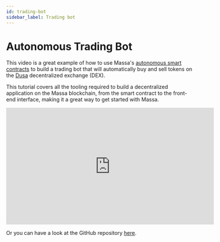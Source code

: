```yaml
---
id: trading-bot
sidebar_label: Trading bot
---
```


# Autonomous Trading Bot

This video is a great example of how to use Massa's [autonomous smart contracts](/docs/learn/autonomous-sc) to build a trading bot that will automatically buy and sell tokens on the [Dusa](https://dusa.io) decentralized exchange (DEX).

This tutorial covers all the tooling required to build a decentralized application on the Massa blockchain, from the smart contract to the front-end interface, making it a great way to get started with Massa.

<iframe width="560" height="315" src="https://www.youtube.com/embed/gliOv6ICWRg" title="YouTube video player" frameBorder="0" allow="accelerometer; autoplay; clipboard-write; encrypted-media; gyroscope; picture-in-picture; web-share" allowFullScreen></iframe>

Or you can have a look at the GitHub repository [here](https://github.com/massalabs/demoyard).
